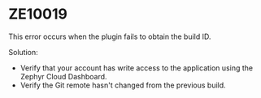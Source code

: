 # ZE10019

This error occurs when the plugin fails to obtain the build ID.

Solution:
*   Verify that your account has write access to the application using the Zephyr Cloud Dashboard.
*   Verify the Git remote hasn't changed from the previous build.